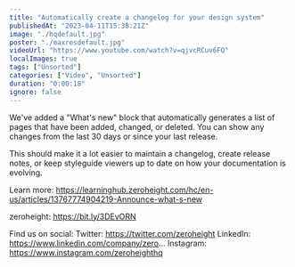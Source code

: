 ```yaml
---
title: "Automatically create a changelog for your design system"
publishedAt: "2023-04-11T15:38:21Z"
image: "./hqdefault.jpg"
poster: "./maxresdefault.jpg"
videoUrl: "https://www.youtube.com/watch?v=qjvcRCuv6FQ"
localImages: true
tags: ["Unsorted"]
categories: ["Video", "Unsorted"]
duration: "0:00:18"
ignore: false
---
```


We've added a "What's new" block that automatically generates a list of pages that have been added, changed, or deleted. You can show any changes from the last 30 days or since your last release.

This should make it a lot easier to maintain a changelog, create release notes, or keep styleguide viewers up to date on how your documentation is evolving.

Learn more: https://learninghub.zeroheight.com/hc/en-us/articles/13767774904219-Announce-what-s-new

zeroheight: https://bit.ly/3DEvORN

Find us on social:
Twitter: https://twitter.com/zeroheight
LinkedIn: https://www.linkedin.com/company/zero...
Instagram: https://www.instagram.com/zeroheighthq
